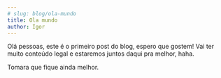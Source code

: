 ```yaml
---
# slug: blog/ola-mundo
title: Ola mundo
author: Igor
---
```


Olá pessoas, este é o primeiro post do blog, espero que gostem! Vai ter muito conteúdo legal e estaremos juntos daqui pra melhor, haha.

Tomara que fique ainda melhor.